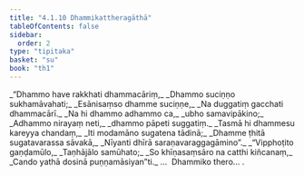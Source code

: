 ```yaml
---
title: "4.1.10 Dhammikattheragāthā"
tableOfContents: false
sidebar:
  order: 2
type: "tipitaka"
basket: "su"
book: "th1"
---
```



<DynamicBreadcrumb />

<Division number="303" book="th1" bookNo="19" page="272">

<Paragraph number="548" type="verses" book="th1">
_“Dhammo have rakkhati dhammacāriṃ,_  
_Dhammo suciṇṇo sukhamāvahati;_  
_Esānisaṃso dhamme suciṇṇe,_  
_Na duggatiṃ gacchati dhammacārī._  

</Paragraph>

</Division>
<Division number="304" book="th1" bookNo="19" page="272">

<Paragraph number="549" type="verses" book="th1">
_Na hi dhammo adhammo ca,_  
_ubho samavipākino;_  
_Adhammo nirayaṃ neti,_  
_dhammo pāpeti suggatiṃ._  

</Paragraph>

</Division>
<Division number="305" book="th1" bookNo="19" page="272">

<Paragraph number="550" type="verses" book="th1">
_Tasmā hi dhammesu kareyya chandaṃ,_  
_Iti modamāno sugatena tādinā;_  
_Dhamme ṭhitā sugatavarassa sāvakā,_  
_Nīyanti dhīrā saraṇavaraggagāmino”._  

</Paragraph>

</Division>
<Division number="306" book="th1" bookNo="19" page="273">

<Paragraph number="551" type="verses" book="th1">
_“Vipphoṭito gaṇḍamūlo,_  
_Taṇhājālo samūhato;_  
_So khīṇasaṃsāro na catthi kiñcanaṃ,_  
_Cando yathā dosinā puṇṇamāsiyan”ti._  


</Paragraph>
</Division>

<Paragraph number="552" type="center" book="th1">
…  Dhammiko thero… .
</Paragraph>